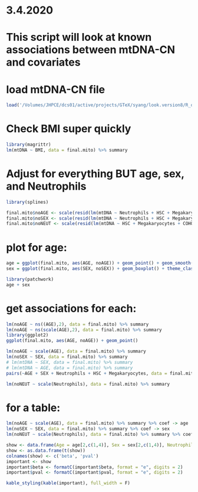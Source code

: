 # 3.4.2020

# This script will look at known associations between mtDNA-CN and covariates

# load mtDNA-CN file
```r
load('/Volumes/JHPCE/dcs01/active/projects/GTeX/syang/look.version8/R_objects/final.mito.rds')
```

# Check BMI super quickly
```r
library(magrittr)
lm(mtDNA ~ BMI, data = final.mito) %>% summary
```

# Adjust for everything BUT age, sex, and Neutrophils
```r
library(splines)

final.mito$noAGE <- scale(resid(lm(mtDNA ~ Neutrophils + HSC + Megakaryocytes + COHORT + TRISCHD + SEX, data = final.mito)))
final.mito$noSEX <- scale(resid(lm(mtDNA ~ Neutrophils + HSC + Megakaryocytes + COHORT + TRISCHD + ns(AGE,2), data = final.mito)))
final.mito$noNEUT <- scale(resid(lm(mtDNA ~ HSC + Megakaryocytes + COHORT + TRISCHD + ns(AGE,2) + SEX, data = final.mito)))
```

# plot for age:
```r
age = ggplot(final.mito, aes(AGE, noAGE)) + geom_point() + geom_smooth(method = 'lm') + theme_classic() + xlab('Age at blood draw') + ylab('Adjusted mtDNA-CN')
sex = ggplot(final.mito, aes(SEX, noSEX)) + geom_boxplot() + theme_classic() + xlab('Biological sex') + ylab('Adjusted mtDNA-CN') + scale_x_discrete(labels = c('Male','Female'))

library(patchwork)
age + sex
```

# get associations for each:
```r
lm(noAGE ~ ns((AGE),2), data = final.mito) %>% summary
lm(noAGE ~ ns(scale(AGE),2), data = final.mito) %>% summary
library(ggplot2)
ggplot(final.mito, aes(AGE, noAGE)) + geom_point()

lm(noAGE ~ scale(AGE), data = final.mito) %>% summary
lm(noSEX ~ SEX, data = final.mito) %>% summary
# lm(mtDNA ~ SEX, data = final.mito) %>% summary
# lm(mtDNA ~ AGE, data = final.mito) %>% summary
pairs(~AGE + SEX + Neutrophils + HSC + Megakaryocytes, data = final.mito, lower.panel=twolines, diag.panel=mydiag.panel, upper.panel=panel.cor, label.pos=0.5, main="Correlation matrix of PCs and covariates", labels = c('age', 'sex', 'neutrophils', 'hsc', 'megakaryocytes'))

lm(noNEUT ~ scale(Neutrophils), data = final.mito) %>% summary
```

# for a table:
```r
lm(noAGE ~ scale(AGE), data = final.mito) %>% summary %>% coef -> age
lm(noSEX ~ SEX, data = final.mito) %>% summary %>% coef -> sex
lm(noNEUT ~ scale(Neutrophils), data = final.mito) %>% summary %>% coef -> neut

show <- data.frame(Age = age[2,c(1,4)], Sex = sex[2,c(1,4)], Neutrophils = neut[2,c(1,4)])
show <- as.data.frame(t(show))
colnames(show) <- c('beta', 'pval')
important <- show
important$beta <- formatC(important$beta, format = "e", digits = 2)
important$pval <- formatC(important$pval, format = "e", digits = 2)

kable_styling(kable(important), full_width = F)
```